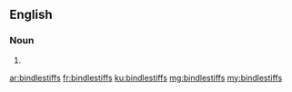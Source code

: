 ==English==

===Noun===
{{head|en|plural}}

# {{plural of|bindlestiff|lang=en|nocat=1}}

[[ar:bindlestiffs]]
[[fr:bindlestiffs]]
[[ku:bindlestiffs]]
[[mg:bindlestiffs]]
[[my:bindlestiffs]]